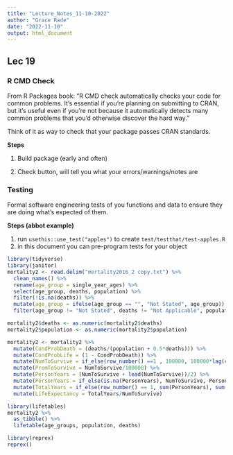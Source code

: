 ```yaml
---
title: "Lecture_Notes_11-10-2022"
author: "Grace Rade"
date: "2022-11-10"
output: html_document
---
```


## Lec 19

### R CMD Check

From R Packages book: "R CMD check automatically checks your code for common problems. It’s essential if you’re planning on submitting to CRAN, but it’s useful even if you’re not because it automatically detects many common problems that you’d otherwise discover the hard way."

Think of it as way to check that your package passes CRAN standards. 

**Steps**

  1. Build package (early and often)
  
  2. Check button, will tell you what your errors/warnings/notes are
  
### Testing

Formal software engineering tests of you functions and data to ensure they are doing what's expected of them. 

**Steps (abbot example)**

  1. run `usethis::use_test("apples")` to create `test/testthat/test-apples.R` 
  2. in this document you can pre-program tests for your object
  
  
  
```r
library(tidyverse)
library(janitor)
mortality2 <- read.delim("mortality2016_2 copy.txt") %>%
  clean_names() %>%
  rename(age_group = single_year_ages) %>%
  select(age_group, deaths, population) %>%
  filter(!is.na(deaths)) %>%
  mutate(age_group = ifelse(age_group == "", "Not Stated", age_group)) %>%
  filter(age_group != "Not Stated", deaths != "Not Applicable", population != "Not Applicable")

mortality2$deaths <- as.numeric(mortality2$deaths)
mortality2$population <- as.numeric(mortality2$population)

mortality2 <- mortality2 %>% 
  mutate(CondProbDeath = (deaths/(population + 0.5*deaths))) %>% 
  mutate(CondProbLife = (1 - CondProbDeath)) %>% 
  mutate(NumToSurvive = if_else(row_number() ==1 , 100000, 100000*lag(cumprod(CondProbLife)))) %>% 
  mutate(PromToSurvive = NumToSurvive/100000) %>% 
  mutate(PersonYears = (NumToSurvive + lead(NumToSurvive))/2) %>% 
  mutate(PersonYears = if_else(is.na(PersonYears), NumToSurvive, PersonYears)) %>% 
  mutate(TotalYears = if_else(row_number() == 1, sum(PersonYears), sum(PersonYears) - lag(cumsum(PersonYears)))) %>% 
  mutate(LifeExpectancy = TotalYears/NumToSurvive)

```

```r
library(lifetables)
mortality2 %>% 
  as_tibble() %>% 
  lifetable(age_groups, population, deaths)

library(reprex)
reprex()
```

